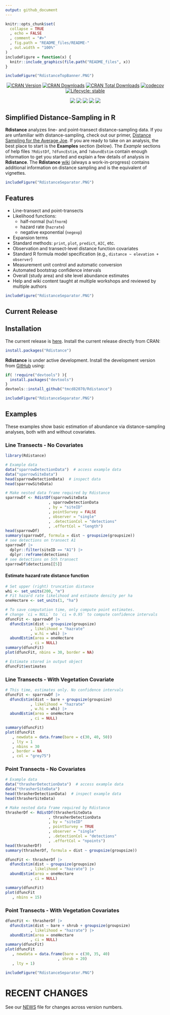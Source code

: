 ```yaml
---
output: github_document
---
```


```r
knitr::opts_chunk$set(
  collapse = TRUE
  , echo = FALSE
  , comment = "#>"
  , fig.path = "README_files/README-"
  , out.width = "100%"
)
includeFigure = function(x) {
  knitr::include_graphics(file.path("README_files", x))
}
```

```r
includeFigure("RdistanceTopBanner.PNG")
```

<!-- badges: start -->
<center> 

[![CRAN Version](http://www.r-pkg.org/badges/version/Rdistance)](http://www.r-pkg.org/pkg/Rdistance)
[![CRAN Downloads](http://cranlogs.r-pkg.org/badges/Rdistance)](http://cran.rstudio.com/web/packages/Rdistance/index.html)
[![CRAN Total Downloads](http://cranlogs.r-pkg.org/badges/grand-total/Rdistance)](http://www.r-pkg.org/pkg/Rdistance)
[![codecov](https://codecov.io/gh/tmcd82070/Rdistance/branch/master/graph/badge.svg)](https://codecov.io/gh/tmcd82070/Rdistance)
[![Lifecycle: stable](https://img.shields.io/badge/lifecycle-stable-brightgreen.svg)](https://lifecycle.r-lib.org/articles/stages.html#stable)

[![](https://img.shields.io/github/commit-activity/m/tmcd82070/Rdistance)](https://github.com/tmcd82070/Rdistance/commits/master)
![](https://img.shields.io/github/commits-since/tmcd82070/Rdistance/v3.0.0/master?color=f9930d)
![](https://img.shields.io/github/contributors/tmcd82070/Rdistance?color=656d44)
![](https://img.shields.io/github/last-commit/tmcd82070/Rdistance?color=8e755e)
![](https://img.shields.io/github/release-date/tmcd82070/Rdistance?color=c95443)

</center> 

<!-- [![Travis-CI Build Status](https://travis-ci.org/tmcd82070/Rdistance.svg?branch=master)](https://travis-ci.org/tmcd82070/Rdistance) -->
<!-- badges: end -->

## Simplified Distance-Sampling in R

**Rdistance** analyzes line- and point-transect distance-sampling data. If you are unfamiliar with distance-sampling, check out our primer, [Distance Sampling for the Average Joe](https://github.com/tmcd82070/Rdistance/wiki/Distance-Sampling-for-the-Average-Joe). If you are ready to take on an analysis, the best place to start is the **Examples** section (below).  The *Example* sections of help files `?RdistDf`, `?dfuncEstim`, and `?abundEstim` contain enough information to get you started and explain a few details of analysis in **Rdistance**. The **Rdistance** [wiki](https://github.com/tmcd82070/Rdistance/wiki) (always a work-in-progress) contains additional information on distance sampling and is the equivalent of vignettes. 


```r
includeFigure("RdistanceSeparator.PNG")
```

## Features

* Line-transect and point-transects 
* Likelihood functions: 
  + half-normal (`halfnorm`) 
  + hazard rate (`hazrate`) 
  + negative exponential (`negexp`)
* Expansion terms
* Standard methods: `print`, `plot`, `predict`, `AIC`, etc.
* Observation and transect-level distance function covariates
* Standard R formula model specification (e.g., `distance ~ elevation + observer`)
* Measurement unit control and automatic conversion
* Automated bootstrap confidence intervals 
* Overall (study area) and site level abundance estimates
* Help and wiki content taught at multiple workshops and reviewed by multiple authors

    
```r
includeFigure("RdistanceSeparator.PNG")
```


## Current Release


## Installation

The current release is [here](https://github.com/tmcd82070/Rdistance/releases). Install the current release directly from CRAN:

``` r
install.packages("Rdistance")
```

**Rdistance** is under active development.  Install the development version from [GitHub](https://github.com/) using:
``` r
if( !require("devtools") ){
  install.packages("devtools")
}
devtools::install_github("tmcd82070/Rdistance")
```



```r
includeFigure("RdistanceSeparator.PNG")
```

## Examples 


These examples show basic estimation of abundance via distance-sampling analyses, both with and without covariates. 

### Line Transects - No Covariates

```r
library(Rdistance)

# Example data
data("sparrowDetectionData")  # access example data
data("sparrowSiteData")
head(sparrowDetectionData)  # inspect data
head(sparrowSiteData)

# Make nested data frame required by Rdistance
sparrowDf <- RdistDf(sparrowSiteData
                   , sparrowDetectionData
                   , by = "siteID"
                   , pointSurvey = FALSE
                   , observer = "single"
                   , .detectionCol = "detections"
                   , .effortCol = "length")
head(sparrowDf)
summary(sparrowDf, formula = dist ~ groupsize(groupsize))
# see detections on transect A1
sparrowDf |> 
  dplyr::filter(siteID == "A1") |>
  dplyr::reframe(detections)
# see detections on 5th transect
sparrowDf$detections[[5]]
```

#### Estimate hazard rate distance function

```r
# Set upper (right) truncation distance
whi <- set_units(200, "m")
# Fit hazard rate likelihood and estimate density per ha
oneHectare <- set_units(1, "ha")

# To save computation time, only compute point estimates.
# change `ci = NULL` to `ci = 0.95` to compute confidence intervals
dfuncFit <- sparrowDf |>
  dfuncEstim(dist ~ groupsize(groupsize)
           , likelihood = "hazrate"
           , w.hi = whi) |> 
  abundEstim(area = oneHectare
           , ci = NULL)
summary(dfuncFit)
plot(dfuncFit, nbins = 30, border = NA)

# Estimate stored in output object
dfuncFit$estimates
```


### Line Transects - With Vegetation Covariate

```r
# This time, estimates only. No confidence intervals
dfuncFit <- sparrowDf |>
  dfuncEstim(dist ~ bare + groupsize(groupsize)
           , likelihood = "hazrate"
           , w.hi = whi) |> 
  abundEstim(area = oneHectare
           , ci = NULL)

summary(dfuncFit)
plot(dfuncFit
   , newdata = data.frame(bare = c(30, 40, 50))
   , lty = 1
   , nbins = 30
   , border = NA
   , col = "grey75")
```

### Point Transects - No Covariates

```r
# Example data
data("thrasherDetectionData")  # access example data
data("thrasherSiteData")
head(thrasherDetectionData)  # inspect example data
head(thrasherSiteData)

# Make nested data frame required by Rdistance
thrasherDf <- RdistDf(thrasherSiteData
                   , thrasherDetectionData
                   , by = "siteID"
                   , pointSurvey = TRUE
                   , observer = "single"
                   , .detectionCol = "detections"
                   , .effortCol = "npoints")
head(thrasherDf)
summary(thrasherDf, formula = dist ~ groupsize(groupsize))
```

```r
dfuncFit <- thrasherDf |>
  dfuncEstim(dist ~ groupsize(groupsize)
           , likelihood = "hazrate") |> 
  abundEstim(area = oneHectare
           , ci = NULL)

summary(dfuncFit)
plot(dfuncFit
   , nbins = 15)
```

### Point Transects - With Vegetation Covariates

```r
dfuncFit <- thrasherDf |>
  dfuncEstim(dist ~ bare + shrub + groupsize(groupsize)
           , likelihood = "hazrate") |> 
  abundEstim(area = oneHectare
           , ci = NULL)
summary(dfuncFit)
plot(dfuncFit
   , newdata = data.frame(bare = c(30, 35, 40)
                       , shrub = 20)
   , lty = 1)
```

<!-- github CI examples for auto rendering of Rmd <https://github.com/r-lib/actions/tree/v1/examples>. -->

```r
includeFigure("RdistanceSeparator.PNG")
```


# RECENT CHANGES

See our [NEWS](NEWS.md) file for changes across version numbers.


